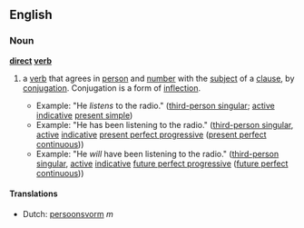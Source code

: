 ==English==
===Noun===
'''[[direct]] [[verb]]'''
#{{grammar}} a [[verb]] that agrees in [[person]] and [[number]] with the [[subject]] of a [[clause]], by [[conjugation]]. Conjugation is a form of [[inflection]].
#*Example: "He ''listens'' to the radio." ([[third-person singular]]; [[active]] [[indicative]] [[present simple]])
#*Example: "He has been listening to the radio." ([[third-person singular]], [[active]] [[indicative]] [[present perfect progressive]] ([[present perfect continuous]]))
#*Example: "He ''will'' have been listening to the radio." ([[third-person singular]], [[active]] [[indicative]] [[future perfect progressive]] ([[future perfect continuous]]))

====Translations====
*Dutch: [[persoonsvorm]] ''m''